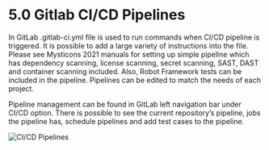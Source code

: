 # 5.0 Gitlab CI/CD Pipelines

In GitLab .gitlab-ci.yml file is used to run commands when CI/CD pipeline is triggered. It is possible to add a large variety of instructions into the file. Please see Mysticons 2021 manuals for setting up simple pipeline which has dependency scanning, license scanning, secret scanning, SAST, DAST and container scanning included. Also, Robot Framework tests can be included in the pipeline. Pipelines can be edited to match the needs of each project.

Pipeline management can be found in GitLab left navigation bar under CI/CD option. There is possible to see the current repository’s pipeline, jobs the pipeline has, schedule pipelines and add test cases to the pipeline.

<Image src="/assets/Green-Book-Images/CI_CD_pipelines.png" alt="CI/CD Pipelines" width={210} height={240} priority />  
